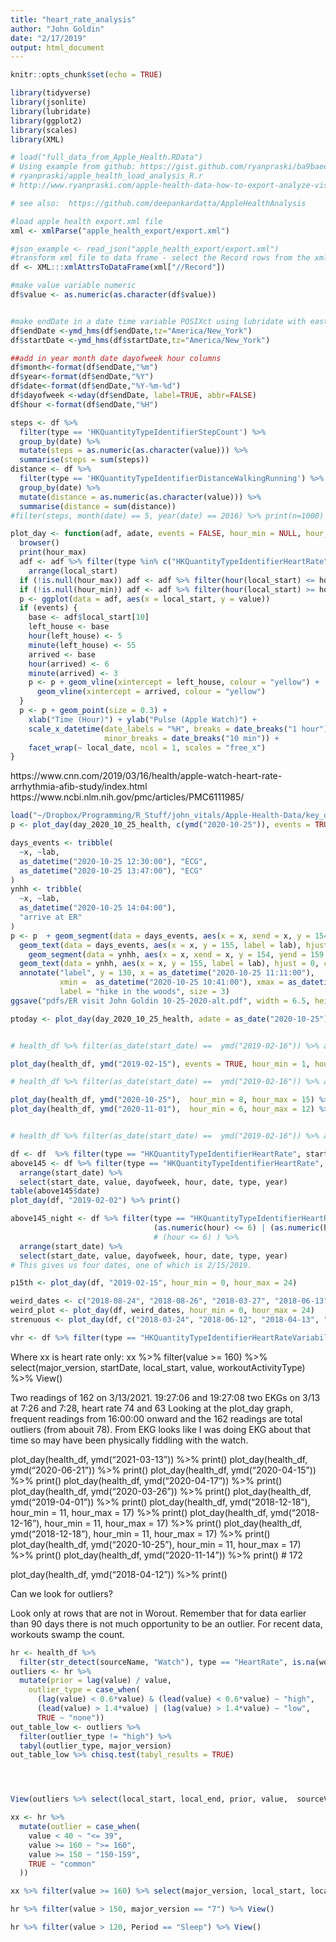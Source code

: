 ```yaml
---
title: "heart_rate_analysis"
author: "John Goldin"
date: "2/17/2019"
output: html_document
---
```


```r
knitr::opts_chunk$set(echo = TRUE)
```


```r
library(tidyverse)
library(jsonlite)
library(lubridate)
library(ggplot2)
library(scales)
library(XML)
```

```r
# load("full_data_from_Apple_Health.RData")
# Using example from github: https://gist.github.com/ryanpraski/ba9baee2583cfb1af88ca4ec62311a3d
# ryanpraski/apple_health_load_analysis_R.r
# http://www.ryanpraski.com/apple-health-data-how-to-export-analyze-visualize-guide/

# see also:  https://github.com/deepankardatta/AppleHealthAnalysis

#load apple health export.xml file
xml <- xmlParse("apple_health_export/export.xml")

#json_example <- read_json("apple_health_export/export.xml")
#transform xml file to data frame - select the Record rows from the xml file
df <- XML:::xmlAttrsToDataFrame(xml["//Record"])

#make value variable numeric
df$value <- as.numeric(as.character(df$value))


#make endDate in a date time variable POSIXct using lubridate with eastern time zone
df$endDate <-ymd_hms(df$endDate,tz="America/New_York")
df$startDate <-ymd_hms(df$startDate,tz="America/New_York")

##add in year month date dayofweek hour columns
df$month<-format(df$endDate,"%m")
df$year<-format(df$endDate,"%Y")
df$date<-format(df$endDate,"%Y-%m-%d")
df$dayofweek <-wday(df$endDate, label=TRUE, abbr=FALSE)
df$hour <-format(df$endDate,"%H")

steps <- df %>%
  filter(type == 'HKQuantityTypeIdentifierStepCount') %>%
  group_by(date) %>% 
  mutate(steps = as.numeric(as.character(value))) %>%
  summarise(steps = sum(steps))
distance <- df %>%
  filter(type == 'HKQuantityTypeIdentifierDistanceWalkingRunning') %>%
  group_by(date) %>% 
  mutate(distance = as.numeric(as.character(value))) %>%
  summarise(distance = sum(distance))
#filter(steps, month(date) == 5, year(date) == 2016) %>% print(n=1000)

```
```r
plot_day <- function(adf, adate, events = FALSE, hour_min = NULL, hour_max = NULL) {
  browser()
  print(hour_max)
  adf <- adf %>% filter(type %in% c("HKQuantityTypeIdentifierHeartRate", "HeartRate"), local_date == adate) %>%
    arrange(local_start)
  if (!is.null(hour_max)) adf <- adf %>% filter(hour(local_start) <= hour_max)
  if (!is.null(hour_min)) adf <- adf %>% filter(hour(local_start) >= hour_min)
  p <- ggplot(data = adf, aes(x = local_start, y = value))
  if (events) {
    base <- adf$local_start[10]
    left_house <- base
    hour(left_house) <- 5
    minute(left_house) <- 55
    arrived <- base
    hour(arrived) <- 6
    minute(arrived) <- 3
    p <- p + geom_vline(xintercept = left_house, colour = "yellow") +
      geom_vline(xintercept = arrived, colour = "yellow")
  }
  p <- p + geom_point(size = 0.3) +
    xlab("Time (Hour)") + ylab("Pulse (Apple Watch)") +
    scale_x_datetime(date_labels = "%H", breaks = date_breaks("1 hour"),
                     minor_breaks = date_breaks("10 min")) + 
    facet_wrap(~ local_date, ncol = 1, scales = "free_x")
}
```


https://www.cnn.com/2019/03/16/health/apple-watch-heart-rate-arrhythmia-afib-study/index.html
https://www.ncbi.nlm.nih.gov/pmc/articles/PMC6111985/

```r
load("~/Dropbox/Programming/R_Stuff/john_vitals/Apple-Health-Data/key_days_export.RData")
p <- plot_day(day_2020_10_25_health, c(ymd("2020-10-25")), events = TRUE, hour_min = 8, hour_max = 15)

days_events <- tribble(
  ~x, ~lab, 
  as_datetime("2020-10-25 12:30:00"), "ECG",
  as_datetime("2020-10-25 13:47:00"), "ECG"
)
ynhh <- tribble(
  ~x, ~lab,
  as_datetime("2020-10-25 14:04:00"),
  "arrive at ER"
)
p <- p  + geom_segment(data = days_events, aes(x = x, xend = x, y = 154, yend = 159.3), colour = "orange", arrow = arrow(angle = 20, ends = "first", length = unit(0.03, "npc"))) + 
  geom_text(data = days_events, aes(x = x, y = 155, label = lab), hjust = 0.5, color = "orange", nudge_y = 5, size = 2) +
    geom_segment(data = ynhh, aes(x = x, xend = x, y = 154, yend = 159.3), colour = "blue", arrow = arrow(angle = 20, ends = "first", length = unit(0.03, "npc"))) +
  geom_text(data = ynhh, aes(x = x, y = 155, label = lab), hjust = 0, color = "blue", nudge_y = 5, size = 3) +
  annotate("label", y = 130, x = as_datetime("2020-10-25 11:11:00"),
           xmin =  as_datetime("2020-10-25 10:41:00"), xmax = as_datetime("2020-10-25 11:50:00"),
           label = "hike in the woods", size = 3)
ggsave("pdfs/ER visit John Goldin 10-25-2020-alt.pdf", width = 6.5, height = 4.5 )

ptoday <- plot_day(day_2020_10_25_health, adate = as_date("2020-10-25"), events = TRUE, hour_min = 8, hour_max = 15)


# health_df %>% filter(as_date(start_date) ==  ymd("2019-02-16")) %>% arrange(start_date) %>% View()
```



```r
plot_day(health_df, ymd("2019-02-15"), events = TRUE, hour_min = 1, hour_max = 2) %>% print()

# health_df %>% filter(as_date(start_date) ==  ymd("2019-02-16")) %>% arrange(start_date) %>% View()
```


```r
plot_day(health_df, ymd("2020-10-25"),  hour_min = 8, hour_max = 15) %>% print()
plot_day(health_df, ymd("2020-11-01"),  hour_min = 6, hour_max = 12) %>% print()


# health_df %>% filter(as_date(start_date) ==  ymd("2019-02-16")) %>% arrange(start_date) %>% View()
```



```r
df <- df  %>% filter(type == "HKQuantityTypeIdentifierHeartRate", start_date >= ymd("2017-10-01")) 
above145 <- df %>% filter(type == "HKQuantityTypeIdentifierHeartRate", value >= 145 ) %>%
  arrange(start_date) %>%
  select(start_date, value, dayofweek, hour, date, type, year)
table(above145$date)
plot_day(df, "2019-02-02") %>% print()

above145_night <- df %>% filter(type == "HKQuantityTypeIdentifierHeartRate", value >= 145,
                                (as.numeric(hour) <= 6) | (as.numeric(hour) >= 23)) %>%
                                # (hour <= 6) ) %>%
  arrange(start_date) %>%
  select(start_date, value, dayofweek, hour, date, type, year)
# This gives us four dates, one of which is 2/15/2019.
```


```r
p15th <- plot_day(df, "2019-02-15", hour_min = 0, hour_max = 24)

weird_dates <- c("2018-08-24", "2018-08-26", "2018-03-27", "2018-06-13")
weird_plot <- plot_day(df, weird_dates, hour_min = 0, hour_max = 24)
strenuous <- plot_day(df, c("2018-03-24", "2018-06-12", "2018-04-13", "2018-04-08"), hour_min = 0, hour_max = 24)
```


```r
vhr <- df %>% filter(type == "HKQuantityTypeIdentifierHeartRateVariabilitySDNN")
```
Where xx is heart rate only:
xx %>% filter(value >= 160) %>% select(major_version, startDate, local_start, value, workoutActivityType) %>% View()

Two readings of 162 on 3/13/2021. 19:27:06 and 19:27:08
two EKGs on 3/13 at 7:26 and 7:28, heart rate 74 and 63
Looking at the plot_day graph, frequent readings from 16:00:00 onward
and the 162 readings are total outliers (from abouit 78).
From EKG looks like I was doing EKG about that time so may have been
physically fiddling with the watch.

plot_day(health_df, ymd("2021-03-13")) %>% print()
plot_day(health_df, ymd("2020-06-21")) %>% print()
plot_day(health_df, ymd("2020-04-15")) %>% print()
plot_day(health_df, ymd("2020-04-17")) %>% print()
plot_day(health_df, ymd("2020-03-26")) %>% print()
plot_day(health_df, ymd("2019-04-01")) %>% print()
plot_day(health_df, ymd("2018-12-18"), hour_min = 11, hour_max = 17) %>% print()
plot_day(health_df, ymd("2018-12-16"), hour_min = 11, hour_max = 17) %>% print()
plot_day(health_df, ymd("2018-12-18"), hour_min = 11, hour_max = 17) %>% print()
plot_day(health_df, ymd("2020-10-25"), hour_min = 11, hour_max = 17) %>% print()
plot_day(health_df, ymd("2020-11-14")) %>% print() # 172

plot_day(health_df, ymd("2018-04-12")) %>% print()


Can we look for outliers? 

Look only at rows that are not in Worout. Remember that
for data earlier than 90 days there is not much 
opportunity to be an outlier. For recent data,
workouts swamp the count.

```r
hr <- health_df %>% 
  filter(str_detect(sourceName, "Watch"), type == "HeartRate", is.na(workoutActivityType))
outliers <- hr %>% 
  mutate(prior = lag(value) / value,
    outlier_type = case_when(
      (lag(value) < 0.6*value) & (lead(value) < 0.6*value) ~ "high",
      (lead(value) > 1.4*value) | (lag(value) > 1.4*value) ~ "low",
      TRUE ~ "none"))
out_table_low <- outliers %>% 
  filter(outlier_type != "high") %>% 
  tabyl(outlier_type, major_version)
out_table_low %>% chisq.test(tabyl_results = TRUE)




View(outliers %>% select(local_start, local_end, prior, value,  sourceVersion, timezone, major_version))

xx <- hr %>% 
  mutate(outlier = case_when(
    value < 40 ~ "<= 39",
    value >= 160 ~ ">= 160",
    value >= 150 ~ "150-159",
    TRUE ~ "common"
  ))

xx %>% filter(value >= 160) %>% select(major_version, local_start, local_end, value, workoutActivityType) %>% View()

hr %>% filter(value > 150, major_version == "7") %>% View()

hr %>% filter(value > 120, Period == "Sleep") %>% View()
```

